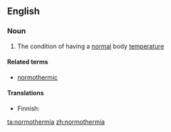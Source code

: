 ==English==

===Noun===
{{en-noun|-}}

# {{context|medicine|lang=en}} The condition of having a [[normal]] body [[temperature]]

====Related terms====
* [[normothermic]]

====Translations====
{{trans-top|condition of having normal body temperature}}
* Finnish: {{t-|fi|normaalilämpöisyys}}
{{trans-mid}}
{{trans-bottom}}

[[ta:normothermia]]
[[zh:normothermia]]